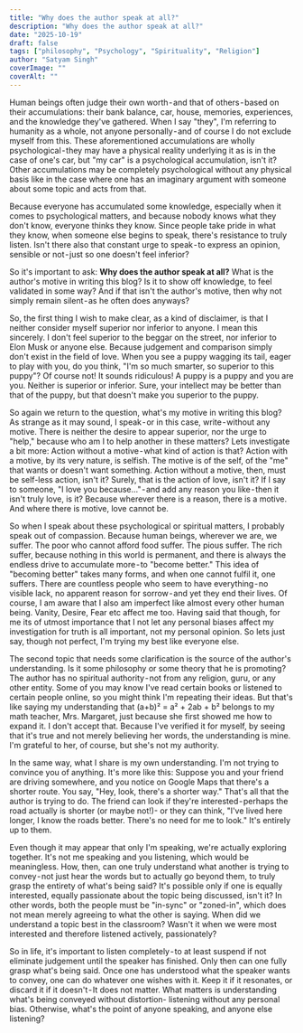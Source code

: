 ```yaml
---
title: "Why does the author speak at all?"
description: "Why does the author speak at all?"
date: "2025-10-19"
draft: false
tags: ["philosophy", "Psychology", "Spirituality", "Religion"]
author: "Satyam Singh"
coverImage: ""
coverAlt: ""
---
```


Human beings often judge their own worth - and that of others - based on their accumulations: their bank balance, car, house, memories, experiences, and the knowledge they've gathered. When I say "they", I'm referring to humanity as a whole, not anyone personally - and of course I do not exclude myself from this. These aforementioned accumulations are wholly psychological - they may have a physical reality underlying it as is in the case of one's car, but "my car" is a psychological accumulation, isn't it? Other accumulations may be completely psychological without any physical basis like in the case where one has an imaginary argument with someone about some topic and acts from that.

Because everyone has accumulated some knowledge, especially when it comes to psychological matters, and because nobody knows what they don't know, everyone thinks they know. Since people take pride in what they know, when someone else begins to speak, there's resistance to truly listen. Isn't there also that constant urge to speak - to express an opinion, sensible or not - just so one doesn't feel inferior?

So it's important to ask: **Why does the author speak at all?**
What is the author's motive in writing this blog? Is it to show off knowledge, to feel validated in some way? And if that isn't the author's motive, then why not simply remain silent - as he often does anyways?

So, the first thing I wish to make clear, as a kind of disclaimer, is that I neither consider myself superior nor inferior to anyone. I mean this sincerely. I don't feel superior to the beggar on the street, nor inferior to Elon Musk or anyone else. Because judgement and comparison simply don't exist in the field of love. When you see a puppy wagging its tail, eager to play with you, do you think, "I'm so much smarter, so superior to this puppy"? Of course not! It sounds ridiculous! A puppy is a puppy and you are you. Neither is superior or inferior. Sure, your intellect may be better than that of the puppy, but that doesn't make you superior to the puppy.

So again we return to the question, what's my motive in writing this blog? As strange as it may sound, I speak - or in this case, write - without any motive. There is neither the desire to appear superior, nor the urge to "help," because who am I to help another in these matters? Lets investigate a bit more: Action without a motive - what kind of action is that? Action with a motive, by its very nature, is selfish. The motive is of the self, of the "me" that wants or doesn't want something. Action without a motive, then, must be self-less action, isn't it? Surely, that is the action of love, isn't it? If I say to someone, "I love you because…" - and add any reason you like - then it isn't truly love, is it? Because wherever there is a reason, there is a motive. And where there is motive, love cannot be.

So when I speak about these psychological or spiritual matters, I probably speak out of compassion. Because human beings, wherever we are, we suffer. The poor who cannot afford food suffer. The pious suffer. The rich suffer, because nothing in this world is permanent, and there is always the endless drive to accumulate more - to "become better." This idea of "becoming better" takes many forms, and when one cannot fulfil it, one suffers. There are countless people who seem to have everything - no visible lack, no apparent reason for sorrow - and yet they end their lives. Of course, I am aware that I also am imperfect like almost every other human being. Vanity, Desire, Fear etc affect me too. Having said that though, for me its of utmost importance that I not let any personal biases affect my investigation for truth is all important, not my personal opinion. So lets just say, though not perfect, I'm trying my best like everyone else.

The second topic that needs some clarification is the source of the author's understanding. Is it some philosophy or some theory that he is promoting? The author has no spiritual authority - not from any religion, guru, or any other entity. Some of you may know I've read certain books or listened to certain people online, so you might think I'm repeating their ideas. But that's like saying my understanding that (a+b)² = a² + 2ab + b² belongs to my math teacher, Mrs. Margaret, just because she first showed me how to expand it. I don't accept that. Because I've verified it for myself, by seeing that it's true and not merely believing her words, the understanding is mine. I'm grateful to her, of course, but she's not my authority.

In the same way, what I share is my own understanding. I'm not trying to convince you of anything. It's more like this: Suppose you and your friend are driving somewhere, and you notice on Google Maps that there's a shorter route. You say, "Hey, look, there's a shorter way." That's all that the author is trying to do. The friend can look if they're interested - perhaps the road actually is shorter (or maybe not!)- or they can think, "I've lived here longer, I know the roads better. There's no need for me to look." It's entirely up to them.

Even though it may appear that only I'm speaking, we're actually exploring together. It's not me speaking and you listening, which would be meaningless. How, then, can one truly understand what another is trying to convey - not just hear the words but to actually go beyond them, to truly grasp the entirety of what's being said? It's possible only if one is equally interested, equally passionate about the topic being discussed, isn't it? In other words, both the people must be "in-sync" or "zoned-in", which does not mean merely agreeing to what the other is saying. When did we understand a topic best in the classroom? Wasn't it when we were most interested and therefore listened actively, passionately?

So in life, it's important to listen completely - to at least suspend if not eliminate judgement until the speaker has finished. Only then can one fully grasp what's being said. Once one has understood what the speaker wants to convey, one can do whatever one wishes with it. Keep it if it resonates, or discard it if it doesn't - It does not matter. What matters is understanding what's being conveyed without distortion- listening without any personal bias. Otherwise, what's the point of anyone speaking, and anyone else listening?